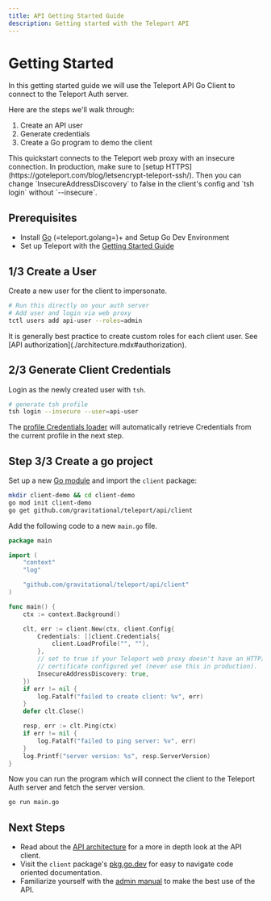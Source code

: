 ```yaml
---
title: API Getting Started Guide
description: Getting started with the Teleport API
---
```


# Getting Started

In this getting started guide we will use the Teleport API Go Client to connect to the Teleport Auth server.

Here are the steps we'll walk through:
 1. Create an API user
 2. Generate credentials
 3. Create a Go program to demo the client

<Admonition type="warning">
  This quickstart connects to the Teleport web proxy with an insecure connection. In production, 
  make sure to [setup HTTPS](https://goteleport.com/blog/letsencrypt-teleport-ssh/). Then you 
  can change `InsecureAddressDiscovery` to false in the client's config and `tsh login` without `--insecure`.
</Admonition>

## Prerequisites

- Install [Go](https://golang.org/doc/install) (=teleport.golang=)+ and Setup Go Dev Environment
- Set up Teleport with the [Getting Started Guide](../../getting-started.mdx)

## 1/3 Create a User

Create a new user for the client to impersonate. 

```bash
# Run this directly on your auth server
# Add user and login via web proxy
tctl users add api-user --roles=admin
```

<Admonition type="note">
  It is generally best practice to create custom roles for each client user. See [API authorization](./architecture.mdx#authorization).
</Admonition>

## 2/3 Generate Client Credentials

Login as the newly created user with `tsh`.

```bash
# generate tsh profile
tsh login --insecure --user=api-user
```

The [profile Credentials loader](https://pkg.go.dev/github.com/gravitational/teleport/api/client#LoadProfile)
will automatically retrieve Credentials from the current profile in the next step.

## Step 3/3 Create a go project

Set up a new [Go module](https://golang.org/doc/tutorial/create-module) and import the `client` package: 

```bash
mkdir client-demo && cd client-demo
go mod init client-demo
go get github.com/gravitational/teleport/api/client
```

Add the following code to a new `main.go` file.

```go
package main

import (
	"context"
	"log"

	"github.com/gravitational/teleport/api/client"
)

func main() {
	ctx := context.Background()

	clt, err := client.New(ctx, client.Config{
		Credentials: []client.Credentials{
			client.LoadProfile("", ""),
		},
		// set to true if your Teleport web proxy doesn't have an HTTP/TLS
		// certificate configured yet (never use this in production).
		InsecureAddressDiscovery: true,
	})
	if err != nil {
		log.Fatalf("failed to create client: %v", err)
	}
	defer clt.Close()

	resp, err := clt.Ping(ctx)
	if err != nil {
		log.Fatalf("failed to ping server: %v", err)
	}
	log.Printf("server version: %s", resp.ServerVersion)
}
```

Now you can run the program which will connect the client to the Teleport Auth server and fetch the server version.

```bash
go run main.go
```

## Next Steps

- Read about the [API architecture](./architecture.mdx) for a more in depth look at the API client.
- Visit the `client` package's [pkg.go.dev](https://pkg.go.dev/github.com/gravitational/teleport/api/client) for easy to navigate code oriented documentation.
- Familiarize yourself with the [admin manual](../../admin-guide.mdx) to make the best use of the API.